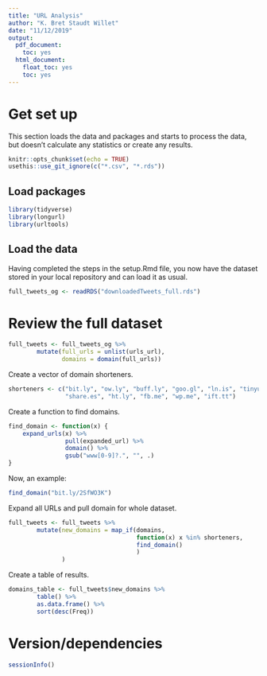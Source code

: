 ```yaml
---
title: "URL Analysis"
author: "K. Bret Staudt Willet"
date: "11/12/2019"
output:
  pdf_document:
    toc: yes
  html_document:
    float_toc: yes
    toc: yes
---
```


# Get set up

This section loads the data and packages and starts to process the data, but doesn't calculate any statistics or create any results.

```r
knitr::opts_chunk$set(echo = TRUE)
usethis::use_git_ignore(c("*.csv", "*.rds"))
```

## Load packages

```r
library(tidyverse)
library(longurl)
library(urltools)
```

## Load the data

Having completed the steps in the setup.Rmd file, you now have the dataset stored in your local repository and can load it as usual. 

```r
full_tweets_og <- readRDS("downloadedTweets_full.rds")
```

# Review the full dataset

```r
full_tweets <- full_tweets_og %>%
        mutate(full_urls = unlist(urls_url),
               domains = domain(full_urls))
```

Create a vector of domain shorteners.

```r
shorteners <- c("bit.ly", "ow.ly", "buff.ly", "goo.gl", "ln.is", "tinyurl.com", 
                "share.es", "ht.ly", "fb.me", "wp.me", "ift.tt")
```

Create a function to find domains.

```r
find_domain <- function(x) {
    expand_urls(x) %>% 
                pull(expanded_url) %>% 
                domain() %>%
                gsub("www[0-9]?.", "", .)
}
```

Now, an example:

```r
find_domain("bit.ly/2SfWO3K")
```

Expand all URLs and pull domain for whole dataset.

```r
full_tweets <- full_tweets %>%
        mutate(new_domains = map_if(domains, 
                                    function(x) x %in% shorteners,
                                    find_domain()
                                    )
               )
```

Create a table of results.

```r
domains_table <- full_tweets$new_domains %>%
        table() %>%
        as.data.frame() %>%
        sort(desc(Freq))
```

# Version/dependencies

```r
sessionInfo()
```